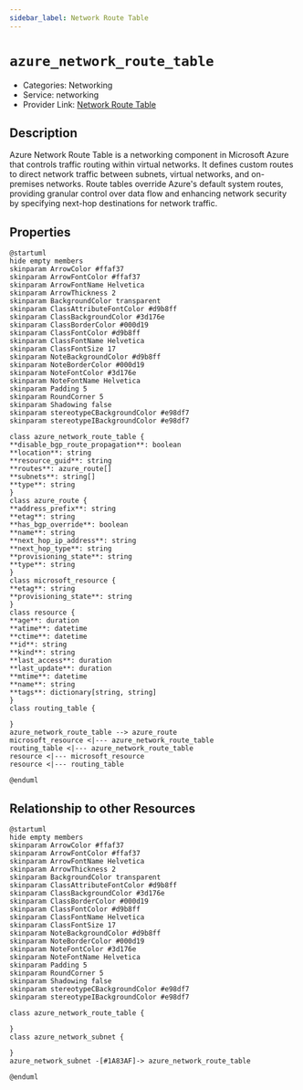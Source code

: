 ```yaml
---
sidebar_label: Network Route Table
---
```


# `azure_network_route_table`

- Categories: Networking
- Service: networking
- Provider Link: [Network Route Table](https://learn.microsoft.com/en-us/azure/virtual-network/manage-route-table)

## Description

Azure Network Route Table is a networking component in Microsoft Azure that controls traffic routing within virtual networks. It defines custom routes to direct network traffic between subnets, virtual networks, and on-premises networks. Route tables override Azure's default system routes, providing granular control over data flow and enhancing network security by specifying next-hop destinations for network traffic.

## Properties

<ZoomPanPinch>

```kroki imgType="plantuml" imgAlt="Diagram of Network Route Table data model"
@startuml
hide empty members
skinparam ArrowColor #ffaf37
skinparam ArrowFontColor #ffaf37
skinparam ArrowFontName Helvetica
skinparam ArrowThickness 2
skinparam BackgroundColor transparent
skinparam ClassAttributeFontColor #d9b8ff
skinparam ClassBackgroundColor #3d176e
skinparam ClassBorderColor #000d19
skinparam ClassFontColor #d9b8ff
skinparam ClassFontName Helvetica
skinparam ClassFontSize 17
skinparam NoteBackgroundColor #d9b8ff
skinparam NoteBorderColor #000d19
skinparam NoteFontColor #3d176e
skinparam NoteFontName Helvetica
skinparam Padding 5
skinparam RoundCorner 5
skinparam Shadowing false
skinparam stereotypeCBackgroundColor #e98df7
skinparam stereotypeIBackgroundColor #e98df7

class azure_network_route_table {
**disable_bgp_route_propagation**: boolean
**location**: string
**resource_guid**: string
**routes**: azure_route[]
**subnets**: string[]
**type**: string
}
class azure_route {
**address_prefix**: string
**etag**: string
**has_bgp_override**: boolean
**name**: string
**next_hop_ip_address**: string
**next_hop_type**: string
**provisioning_state**: string
**type**: string
}
class microsoft_resource {
**etag**: string
**provisioning_state**: string
}
class resource {
**age**: duration
**atime**: datetime
**ctime**: datetime
**id**: string
**kind**: string
**last_access**: duration
**last_update**: duration
**mtime**: datetime
**name**: string
**tags**: dictionary[string, string]
}
class routing_table {

}
azure_network_route_table --> azure_route
microsoft_resource <|--- azure_network_route_table
routing_table <|--- azure_network_route_table
resource <|--- microsoft_resource
resource <|--- routing_table

@enduml
```

</ZoomPanPinch>

## Relationship to other Resources

<ZoomPanPinch>

```kroki imgType="plantuml" imgAlt="Diagram of Network Route Table resource relationships"
@startuml
hide empty members
skinparam ArrowColor #ffaf37
skinparam ArrowFontColor #ffaf37
skinparam ArrowFontName Helvetica
skinparam ArrowThickness 2
skinparam BackgroundColor transparent
skinparam ClassAttributeFontColor #d9b8ff
skinparam ClassBackgroundColor #3d176e
skinparam ClassBorderColor #000d19
skinparam ClassFontColor #d9b8ff
skinparam ClassFontName Helvetica
skinparam ClassFontSize 17
skinparam NoteBackgroundColor #d9b8ff
skinparam NoteBorderColor #000d19
skinparam NoteFontColor #3d176e
skinparam NoteFontName Helvetica
skinparam Padding 5
skinparam RoundCorner 5
skinparam Shadowing false
skinparam stereotypeCBackgroundColor #e98df7
skinparam stereotypeIBackgroundColor #e98df7

class azure_network_route_table {

}
class azure_network_subnet {

}
azure_network_subnet -[#1A83AF]-> azure_network_route_table

@enduml
```

</ZoomPanPinch>
